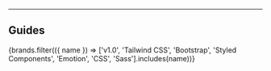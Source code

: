 
---

## Guides
<IconButtons url="/docs/migration">
    {brands.filter(({ name }) => ['v1.0', 'Tailwind CSS', 'Bootstrap', 'Styled Components', 'Emotion', 'CSS', 'Sass'].includes(name))}
</IconButtons>